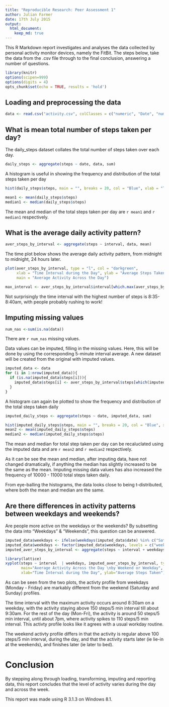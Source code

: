 ```yaml
---
title: "Reproducible Research: Peer Assessment 1"
author: Julian Farmer
date: 17th July 2015
output: 
  html_document:
    keep_md: true
---
```

This R Markdown report investigates and analyses the data collected by personal activity monitor devices, namely the FitBit. The steps below, take the data from the .csv file through to the final conclusion, answering a number of questions.

```r
library(knitr)
options(scipen=999)
options(digits = 4)
opts_chunk$set(echo = TRUE, results = 'hold')
```

## Loading and preprocessing the data
```r
data <- read.csv("activity.csv", colClasses = c("numeric", "Date", "numeric"))
```

## What is mean total number of steps taken per day?
The daily_steps dataset collates the total number of steps taken over each day.
```r
daily_steps <- aggregate(steps ~ date, data, sum)
```

A histogram is useful in showing the frequency and distribution of the total steps taken per day
```r
hist(daily_steps$steps, main = "", breaks = 20, col = "Blue", xlab = "Total Steps Taken Daily")
```
```r
mean1 <- mean(daily_steps$steps)
median1 <- median(daily_steps$steps)
```
The mean and median of the total steps taken per day are `r mean1` and `r median1` respectively.

## What is the average daily activity pattern?
```r
aver_steps_by_interval <- aggregate(steps ~ interval, data, mean)
```

The time plot below shows the average daily activity pattern, from midnight to midnight, 24 hours later.
```r
plot(aver_steps_by_interval, type = "l", col = "darkgreen",
     xlab = "Time Interval during the Day", ylab = "Average Steps Taken", 
     main = "Average Activity Across the Day")
```
```r
max_interval <- aver_steps_by_interval$interval[which.max(aver_steps_by_interval$steps)]
```
Not surprisingly the time interval with the highest number of steps is 8:35-8:40am, with people probably rushing to work!

## Imputing missing values
```r
num_nas <-sum(is.na(data))
```
There are `r num_nas` missing values.

Data values can be imputed, filling in the missing values. Here, this will be done by using the corresponding 5-minute interval average.
A new dataset will be created from the original with imputed values.
```r
imputed_data <- data
for (i in 1:nrow(imputed_data)){
  if (is.na(imputed_data$steps[i])){
    imputed_data$steps[i] <- aver_steps_by_interval$steps[which(imputed_data$interval[i] == aver_steps_by_interval$interval)]
  }
}
```

A histogram can again be plotted to show the frequency and distribution of the total steps taken daily

``` r
imputed_daily_steps <- aggregate(steps ~ date, imputed_data, sum)
```

```r
hist(imputed_daily_steps$steps, main = "", breaks = 20, col = "Blue", xlab = "Total Steps Taken Daily")
mean2 <- mean(imputed_daily_steps$steps)
median2 <- median(imputed_daily_steps$steps)
```

The mean and median for total step taken per day can be recaluclated using the imputed data and are `r mean2` and `r median2` respectively.

As it can be see the mean and median, after imputing data, have not changed dramatically, if anything the median has slightly increased to be the same as the mean.   Imputing missing data values has also increased the frequency of 10000 - 11000 total steps taken daily.

From eye-balling the histograms, the data looks close to being t-distributed, where both the mean and median are the same.

## Are there differences in activity patterns between weekdays and weekends?
Are people more active on the weekdays or the weekends?
By subsetting the data into "Weekdays" & "Weekends", this question can be answered.
```r
imputed_data$weekdays <- ifelse(weekdays(imputed_data$date) %in% c("Saturday", "Sunday"), "weekend", "weekday")
imputed_data$weekdays <- factor(imputed_data$weekdays, levels = c("weekday", "weekend"))
imputed_aver_steps_by_interval <- aggregate(steps ~ interval + weekdays, imputed_data, mean)
```

```r
library(lattice)
xyplot(steps ~ interval  | weekdays, imputed_aver_steps_by_interval, type = 'l', 
       main="Average Activity Across the Day \nby Weekend or Weekday", layout = c(1,2),
       xlab="Time Interval during the Day", ylab="Average Steps Taken")
```

As can be seen from the two plots, the activty profile from weekdays (Monday - Friday) are markably different from the weekend (Saturday and Sunday) profiles.

The time interval with the maximum activity occurs around 8:30am on a weekday, with the activity staying above 150 steps/5 min interval till about 9:30am. For the rest of the day (Mon-Fri), the activity is around 50 steps/5 min interval, until about 7pm, where activity spikes to 110 steps/5 min interval.  This activty profile looks like it agrees with a usual workday routine.

The weekend activty profile differs in that the activity is regular above 100 steps/5 min interval, during the day, and that the activity starts later (ie lie-in at the weekends), and finishes later (ie later to bed).

# Conclusion
By stepping along through loading, transforming, imputing and reporting data, this report concludes that the level of activity varies during the day and across the week.

This report was made using R 3.1.3 on Windows 8.1.